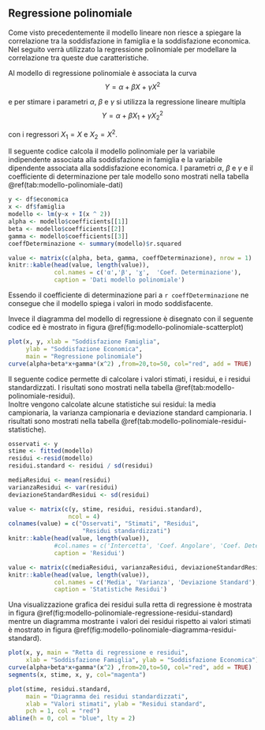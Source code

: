 ```r
```

```r
```

## Regressione polinomiale

Come visto precedentemente il modello lineare non riesce a spiegare la correlazione tra la soddisfazione in famiglia e la soddisfazione economica.
Nel seguito verrà utilizzato la regressione polinomiale per modellare la correlazione tra queste due caratteristiche.

Al modello di regressione polinomiale è associata la curva 
$$Y = \alpha + \beta X + \gamma X^2$$ 

e per stimare i parametri $\alpha$, $\beta$ e $\gamma$ si utilizza la regressione lineare multipla 
$$Y = \alpha + \beta X_1 + \gamma X_2^2$$

con i regressori $X_1=X$ e $X_2=X^2$.


Il seguente codice calcola il modello polinomiale per la variabile indipendente associata
alla soddisfazione in famiglia e la variabile dipendente
associata alla soddisfazione economica.
I parametri $\alpha$, $\beta$ e $\gamma$ e il coefficiente di determinazione per tale modello
sono mostrati nella tabella \@ref(tab:modello-polinomiale-dati)

```r
y <- df$economica
x <- df$famiglia
modello <- lm(y~x + I(x ^ 2))
alpha <- modello$coefficients[[1]]
beta <- modello$coefficients[[2]]
gamma <- modello$coefficients[[3]]
coeffDeterminazione <- summary(modello)$r.squared
```


```r
value <- matrix(c(alpha, beta, gamma, coeffDeterminazione), nrow = 1)
knitr::kable(head(value, length(value)),
             col.names = c('α','β', 'ɣ',  'Coef. Determinazione'),
             caption = 'Dati modello polinomiale')
```

Essendo il coefficiente di determinazione pari a `r coeffDeterminazione` ne consegue che il modello spiega i valori 
in modo soddisfacente.

Invece il diagramma del modello di regressione è disegnato con il seguente codice ed è mostrato
in figura  \@ref(fig:modello-polinomiale-scatterplot)
```r
plot(x, y, xlab = "Soddisfazione Famiglia", 
     ylab = "Soddisfazione Economica",
     main = "Regressione polinomiale")
curve(alpha+beta*x+gamma*(x^2) ,from=20,to=50, col="red", add = TRUE)
```

Il seguente codice permette di calcolare i valori stimati, i residui, e i residui standardizzati.
I risultati sono mostrati nella tabella \@ref(tab:modello-polinomiale-residui).\
Inoltre vengono calcolate alcune statistiche sui residui: la media campionaria, la varianza campionaria e deviazione standard campionaria. I risultati sono mostrati nella tabella \@ref(tab:modello-polinomiale-residui-statistiche).

```r
osservati <- y
stime <- fitted(modello)
residui <-resid(modello)
residui.standard <- residui / sd(residui)

mediaResidui <- mean(residui)
varianzaResidui <- var(residui)
deviazioneStandardResidui <- sd(residui)
```

```r
value <- matrix(c(y, stime, residui, residui.standard), 
                 ncol = 4)
colnames(value) = c("Osservati", "Stimati", "Residui", 
                     "Residui standardizzati")
knitr::kable(head(value, length(value)),
             #col.names = c('Intercetta', 'Coef. Angolare', 'Coef. Determinazione'),
             caption = 'Residui')
```

```r
value <- matrix(c(mediaResidui, varianzaResidui, deviazioneStandardResidui), nrow = 1)
knitr::kable(head(value, length(value)),
             col.names = c('Media', 'Varianza', 'Deviazione Standard'),
             caption = 'Statistiche Residui')
```


Una visualizzazione grafica dei residui sulla retta di regressione è mostrata in figura 
\@ref(fig:modello-polinomiale-regressione-residui-standard) mentre un diagramma mostrante i valori dei residui 
rispetto ai valori stimati è mostrato in figura
\@ref(fig:modello-polinomiale-diagramma-residui-standard).

```r
plot(x, y, main = "Retta di regressione e residui", 
     xlab = "Soddisfazione Famiglia", ylab = "Soddisfazione Economica")
curve(alpha+beta*x+gamma*(x^2) ,from=20,to=50, col="red", add = TRUE)
segments(x, stime, x, y, col="magenta")
```

```r
plot(stime, residui.standard, 
     main = "Diagramma dei residui standardizzati", 
     xlab = "Valori stimati", ylab = "Residui standard",
     pch = 1, col = "red")
abline(h = 0, col = "blue", lty = 2)
```
